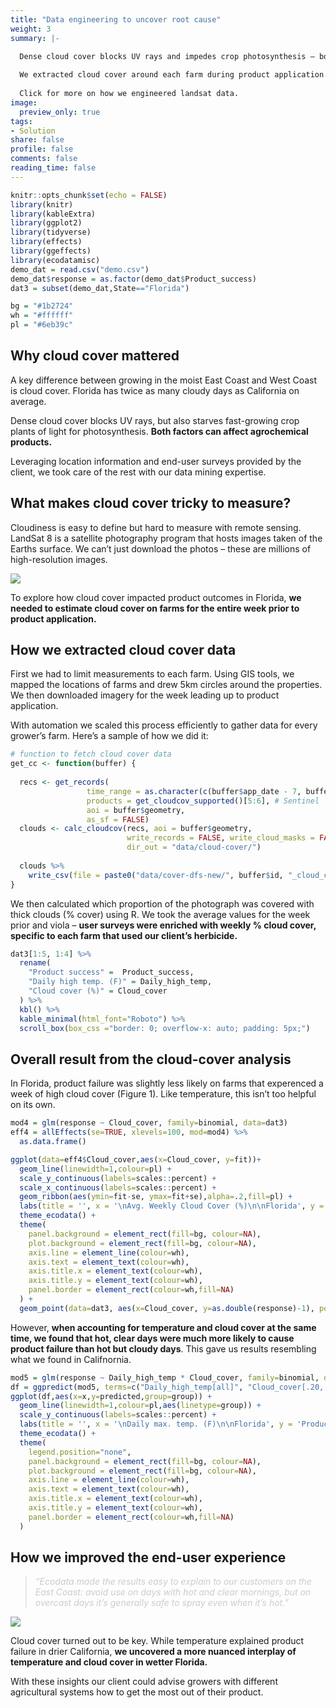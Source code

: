 ```yaml
---
title: "Data engineering to uncover root cause"
weight: 3
summary: |- 

  Dense cloud cover blocks UV rays and impedes crop photosynthesis – both impact product performance. Measuring cloudiness from raw imagery across many dates and sites required data mining and automation outside our client’s expertise.
  
  We extracted cloud cover around each farm during product application. The combination of cover and temperature was detrimental in a humid east-coast state like Florida but not in dry California.
  
  Click for more on how we engineered landsat data.
image:
  preview_only: true
tags:
- Solution
share: false
profile: false
comments: false
reading_time: false
---
```


```r
knitr::opts_chunk$set(echo = FALSE)
library(knitr)
library(kableExtra)
library(ggplot2)
library(tidyverse)
library(effects)
library(ggeffects)
library(ecodatamisc)
demo_dat = read.csv("demo.csv")
demo_dat$response = as.factor(demo_dat$Product_success)
dat3 = subset(demo_dat,State=="Florida")

bg = "#1b2724"
wh = "#ffffff"
pl = "#6eb39c"
```

<style>
p.caption {
  font-size: 0.8em;
  padding: 0px 0px 40px 0px;
}
qt {
  color:#cccccc;
}
</style>

## Why cloud cover mattered

A key difference between growing in the moist East Coast and West Coast is cloud cover. Florida has twice as many cloudy days as California on average.

Dense cloud cover blocks UV rays, but also starves fast-growing crop plants of light for photosynthesis. **Both factors can affect agrochemical products.**

Leveraging location information and end-user surveys provided by the client, we took care of the rest with our data mining expertise.

## What makes cloud cover tricky to measure?

Cloudiness is easy to define but hard to measure with remote sensing. LandSat 8 is a satellite photography program that hosts images taken of the Earths surface. We can’t just download the photos – these are millions of high-resolution images.

<img src="landsat.jpg" style="border-radius: 5%;" />

To explore how cloud cover impacted product outcomes in Florida, **we needed to estimate cloud cover on farms for the entire week prior to product application.**

## How we extracted cloud cover data

First we had to limit measurements to each farm. Using GIS tools, we mapped the locations of farms and drew 5km circles around the properties. We then downloaded imagery for the week leading up to product application.

With automation we scaled this process efficiently to gather data for every grower’s farm. Here's a sample of how we did it:

```r
# function to fetch cloud cover data
get_cc <- function(buffer) {
  
  recs <- get_records(
                 time_range = as.character(c(buffer$app_date - 7, buffer$app_date)), 
                 products = get_cloudcov_supported()[5:6], # Sentinel
                 aoi = buffer$geometry, 
                 as_sf = FALSE)
  clouds <- calc_cloudcov(recs, aoi = buffer$geometry, 
                          write_records = FALSE, write_cloud_masks = FALSE, 
                          dir_out = "data/cloud-cover/")
  
  clouds %>%
    write_csv(file = paste0("data/cover-dfs-new/", buffer$id, "_cloud_cover.csv"))
}
```

We then calculated which proportion of the photograph was covered with thick clouds (% cover) using R. We took the average values for the week prior and viola – **user surveys were enriched with weekly % cloud cover, specific to each farm that used our client’s herbicide.**

```r
dat3[1:5, 1:4] %>%
  rename(
    "Product success" =  Product_success,
    "Daily high temp. (F)" = Daily_high_temp,
    "Cloud cover (%)" = Cloud_cover
  ) %>%
  kbl() %>%
  kable_minimal(html_font="Roboto") %>%
  scroll_box(box_css ="border: 0; overflow-x: auto; padding: 5px;")
```

## Overall result from the cloud-cover analysis

In Florida, product failure was slightly less likely on farms that experenced a week of high cloud cover (Figure 1). Like temperature, this isn't too helpful on its own.

```r
mod4 = glm(response ~ Cloud_cover, family=binomial, data=dat3)
eff4 = allEffects(se=TRUE, xlevels=100, mod=mod4) %>%
  as.data.frame()

ggplot(data=eff4$Cloud_cover,aes(x=Cloud_cover, y=fit))+
  geom_line(linewidth=1,colour=pl) +
  scale_y_continuous(labels=scales::percent) +
  scale_x_continuous(labels=scales::percent) +
  geom_ribbon(aes(ymin=fit-se, ymax=fit+se),alpha=.2,fill=pl) +
  labs(title = '', x = '\nAvg. Weekly Cloud Cover (%)\n\nFlorida', y = 'Product success (%)\n') +
  theme_ecodata() +
  theme(
    panel.background = element_rect(fill=bg, colour=NA),
    plot.background = element_rect(fill=bg, colour=NA),
    axis.line = element_line(colour=wh),
    axis.text = element_text(colour=wh),
    axis.title.x = element_text(colour=wh),
    axis.title.y = element_text(colour=wh),
    panel.border = element_rect(colour=wh,fill=NA)
  ) +
  geom_point(data=dat3, aes(x=Cloud_cover, y=as.double(response)-1), position=position_jitter(w=0.05, h=0), alpha=.3, colour=pl)
```

However, **when accounting for temperature and cloud cover at the same time, we found that hot, clear days were much more likely to cause product failure than hot but cloudy days**. This gave us results resembling what we found in Califnornia.

```r
mod5 = glm(response ~ Daily_high_temp * Cloud_cover, family=binomial, data=dat3)
df = ggpredict(mod5, terms=c("Daily_high_temp[all]", "Cloud_cover[.20,.55]"), ci.lvl=NA)
ggplot(df,aes(x=x,y=predicted,group=group)) +
  geom_line(linewidth=1,colour=pl,aes(linetype=group)) +
  scale_y_continuous(labels=scales::percent) +
  labs(title = '', x = '\nDaily max. temp. (F)\n\nFlorida', y = 'Product success (%)\n') +
  theme_ecodata() +
  theme(
    legend.position="none",
    panel.background = element_rect(fill=bg, colour=NA),
    plot.background = element_rect(fill=bg, colour=NA),
    axis.line = element_line(colour=wh),
    axis.text = element_text(colour=wh),
    axis.title.x = element_text(colour=wh),
    axis.title.y = element_text(colour=wh),
    panel.border = element_rect(colour=wh,fill=NA)
  )
```

## How we improved the end-user experience

> <qt>*"Ecodata made the results easy to explain to our customers on the East Coast: avoid use on days with hot and clear mornings, but on overcast days it's generally safe to spray even when it's hot.*"</qt>

<img src="orchard.jpeg" style="border-radius: 5%;" />

Cloud cover turned out to be key. While temperature explained product failure in drier California, **we uncovered a more nuanced interplay of temperature and cloud cover in wetter Florida.**

With these insights our client could advise growers with different agricultural systems how to get the most out of their product.